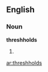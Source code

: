 ==English==

===Noun===
'''threshholds'''

# {{misspelling of|thresholds|lang=en}}

[[ar:threshholds]]